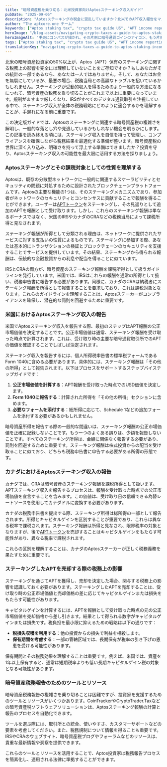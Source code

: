 ```yaml
---
title: "暗号資産税を乗り切る：北米投資家向けAptosステーキング収入ガイド"
pubDate: "2025-09-06"
description: "Aptosステーキングの税金に混乱していますか？北米でのAPT収入報告をマスターするための重要なヒントを今すぐ発見しましょう—この重要な暗号資産税ガイドをお見逃しなく！"
author: "The aptcore.one チーム"
keywords: ["Aptos staking tax", "crypto tax guide US", "APT income reporting", "staking tax implications"]
heroImage: "/blog-assets/navigating-crypto-taxes-a-guide-to-aptos-staking-income-for-north-american-investors.jpg"
heroImageAlt: "中央にコンパスが描かれ、その片側に暗号通貨コインのアイコン、もう片側に税務書類のアイコンが囲むイラスト。コンパスはガイダンスを象徴し、暗号通貨コインはデジタル通貨を、税務書類は財務義務や税務準備を意味します。"
tags: ["Aptos staking tax", "crypto tax guide US", "APT income reporting", "staking tax implications"]
translationKey: "navigating-crypto-taxes-a-guide-to-aptos-staking-income-for-north-american-investors"
---
```


北米の暗号資産投資家の50%以上が、Aptos（APT）保有のステーキングに関する税務上の影響を完全には理解していないことをご存知ですか？もしあなたがその統計の一部であるなら、あなたは一人ではありません。そして、あなたはお金を無駄にしているか、最悪の場合、税務当局との高額なトラブルを招いているかもしれません。ステーキングが受動的収入を得るためのより一般的な方法になるにつれて、暗号資産の税務を乗り切ることがこれまで以上に重要になっています。規制がますます厳しくなり、IRSがすべてのデジタル通貨取引を注視している中で、ステーキング収入が全体の税務戦略にどのように適合するかを理解することが、手遅れになる前に重要です。

この決定版ガイドでは、Aptosのステーキングに関連する暗号資産税の複雑さを解明し、一般的な落とし穴や見逃しているかもしれない機会を明らかにします。この記事を読み終える頃には、ステーキング収入を自信を持って管理し、コンプライアンスを確保しながら税務結果を最適化する準備が整います。暗号資産税の世界に深く入り込み、明確さを持って浮上する準備はできましたか？投資を守り、Aptosステーキング収入の可能性を最大限に活用する方法を探りましょう。

### Aptosステーキングとその課税対象としての性質を理解する

Aptosは、既存の分散型ネットワークに一般的に関連するスケーラビリティとセキュリティの問題に対処するために設計されたブロックチェーンプラットフォームです。Aptosの主要な機能の1つは、そのステーキングメカニズムであり、参加者がネットワークのセキュリティとコンセンサスに貢献することで報酬を得ることができます。ユーザーは[APTトークン](https://aptoslabs.com/)をステーキングし、その見返りとして追加のAPTを報酬として受け取ります。しかし、これらのステーキング報酬は単なるボーナスではなく、米国のIRSやカナダのCRAなどの税務当局によって課税所得と見なされます。

ステーキング報酬が所得として分類される理由は、ネットワークに提供されたサービスに対する支払いの性質によるものです。ステーキングに参加する際、あなたは基本的にトランザクションの検証とブロックチェーンのセキュリティを支援することでサービスを提供しています。その結果、ステーキングから得られる報酬は、伝統的な金融投資からの利息や配当を得ることに似ています。

IRSとCRAの両方が、暗号資産のステーキング報酬を課税所得として扱うガイドラインを発行しています。米国では、IRSはこれらの報酬を通常の所得として扱い、税務申告書に報告する必要があります。同様に、カナダのCRAは納税者にステーキング報酬を所得として報告することを要求しており、これは課税対象となります。これらのガイドラインを理解することは、Aptosステーカーがコンプライアンスを確保し、潜在的な罰則を回避するために重要です。

### 米国におけるAptosステーキング収入の報告

米国でAptosステーキング収入を報告する際、最初のステップはAPT報酬の公正市場価値を決定することです。公正市場価値は通常、ステーキング報酬を受け取った時点で計算されます。これは、受け取り時の主要な暗号通貨取引所でのAPTの価値を確認することでしばしば決定されます。

ステーキング収入を報告するには、個人所得税申告書の標準税フォームであるForm 1040に含める必要があります。具体的には、ステーキング報酬は「その他の所得」として報告されます。以下はプロセスをサポートするステップバイステップガイドです：

1. **公正市場価値を計算する**：APT報酬を受け取った時点でのUSD価値を決定します。
2. **Form 1040に報告する**：計算された所得を「その他の所得」セクションに含めます。
3. **必要なフォームを添付する**：総所得に応じて、Schedule 1などの追加フォームを添付する必要があるかもしれません。

暗号資産所得を報告する際の一般的な間違いは、ステーキング報酬の公正市場価値を正確に記録しないことです。もう一つのよくある誤りは、少額を報告しないことです。すべてのステーキング所得は、金額に関係なく報告する必要があり、罰則を回避するために重要です。ステーキング報酬は株式投資からの配当を受け取ることに似ており、どちらも税務申告書に申告する必要がある所得の形態です。

### カナダにおけるAptosステーキング収入の報告

カナダでは、CRAは暗号資産のステーキング報酬を課税所得として扱います。APTステーキング収入を報告するプロセスは、報酬を受け取った時点での公正市場価値を宣言することを含みます。この価値は、受け取り日の信頼できる為替レートソースを使用してカナダドルに変換する必要があります。

カナダの税務申告書を提出する際、ステーキング所得は総所得の一部として報告されます。所得とキャピタルゲインを区別することが重要であり、これらは異なる税率で課税されます。ステーキング報酬は所得と見なされ、限界税率の対象となりますが、後で[APTトークン](https://aptoslabs.com/)を売却することはキャピタルゲインをもたらす可能性があり、異なる税率で課税されます。

これらの区別を理解することは、カナダのAptosステーカーが正しく税務義務を果たすために重要です。

### ステーキングしたAPTを売却する際の税務上の影響

ステーキングを通じてAPTを獲得し、売却を決定した場合、関与する税務上の影響を認識しておく必要があります。ステーキングしたAPTを売却することは、受け取り時の公正市場価値と売却価格の差に応じてキャピタルゲインまたは損失をもたらす可能性があります。

キャピタルゲインを計算するには、APTを報酬として受け取った時点の元の公正市場価値を売却価格から差し引きます。結果として得られる数字がキャピタルゲインまたは損失です。税負担を最小限に抑えるための戦略は以下の通りです：

- **税損失収穫を利用する**：他の投資からの損失で利益を相殺します。
- **保有期間を考慮する**：一部の管轄区域では、長期保有が税率の引き下げの恩恵を受ける可能性があります。

保有期間とその税務効果を理解することは重要です。例えば、米国では、資産を1年以上保有すると、通常は短期税率よりも低い長期キャピタルゲイン税の対象となる可能性があります。

### 暗号資産税務報告のためのツールとリソース

暗号資産税務報告の複雑さを乗り切ることは困難ですが、投資家を支援するためのツールとリソースがいくつかあります。CoinTrackerやCryptoTrader.Taxなどの暗号資産税ソフトウェアソリューションは、Aptosステーキング報酬の計算と報告のプロセスを自動化できます。

ツールを選ぶ際には、取引所との統合、使いやすさ、カスタマーサポートなどの要素を考慮してください。また、税務規制について情報を得ることも重要です。IRSやCRAのウェブサイト、暗号資産税ブログやフォーラムなどのリソースは、貴重な最新情報や洞察を提供できます。

これらのツールとリソースを活用することで、Aptos投資家は税務報告プロセスを簡素化し、適用される法律に準拠することができます。